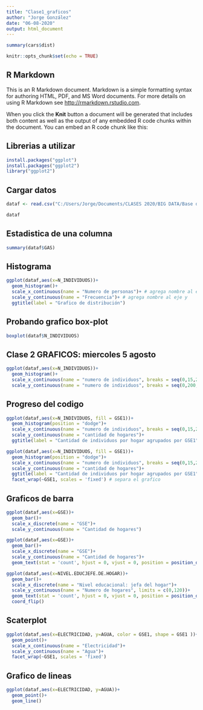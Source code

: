 ---
title: "Clase1_graficos"
author: "Jorge González"
date: "06-08-2020"
output: html_document
---
```{r}
summary(cars$dist)
```

```{r setup, include=FALSE}
knitr::opts_chunk$set(echo = TRUE)
```

## R Markdown

This is an R Markdown document. Markdown is a simple formatting syntax for authoring HTML, PDF, and MS Word documents. For more details on using R Markdown see <http://rmarkdown.rstudio.com>.

When you click the **Knit** button a document will be generated that includes both content as well as the output of any embedded R code chunks within the document. You can embed an R code chunk like this:


## Librerias a utilizar


```{r}
install.packages("ggplot")
install.packages("ggplot2")
library("ggplot2")
```

## Cargar datos

```{r}

dataf <- read.csv("C:/Users/Jorge/Documents/CLASES 2020/BIG DATA/Base de datos/presupuesto_familiar.csv",sep=";",encoding="UTF8" )

dataf

```

## Estadistica de una columna

```{r}

summary(dataf$GAS)

```


## Histograma

```{r}
ggplot(dataf,aes(x=N_INDIVIDUOS))+
  geom_histogram()+
  scale_x_continuous(name = "Numero de personas")+ # agrega nombre al eje x
  scale_y_continuous(name = "Frecuencia")+ # agrega nombre al eje y
  ggtitle(label = "Grafico de distribución")
```

## Probando grafico box-plot

```{r}

boxplot(dataf$N_INDIVIDUOS)

```



## Clase 2 GRAFICOS: miercoles 5 agosto

```{r}

ggplot(dataf,aes(x=N_INDIVIDUOS))+
  geom_histogram()+
  scale_x_continuous(name = "numero de individuos", breaks = seq(0,15,2), limits = c(0,15))+
  scale_y_continuous(name = "numero de individuos", breaks = seq(0,200,40), limits = c(0,100))

```


## Progreso del codigo

```{r}

ggplot(dataf,aes(x=N_INDIVIDUOS, fill = GSE1))+
  geom_histogram(position = "dodge")+
  scale_x_continuous(name = "numero de individuos", breaks = seq(0,15,2), limits = c(0,15))+
  scale_y_continuous(name = "cantidad de hogares")+
  ggtitle(label = "Cantidad de individuos por hogar agrupados por GSE1")

```


```{r}

ggplot(dataf,aes(x=N_INDIVIDUOS, fill = GSE1))+
  geom_histogram(position = "dodge")+
  scale_x_continuous(name = "numero de individuos", breaks = seq(0,15,2), limits = c(0,15))+
  scale_y_continuous(name = "cantidad de hogares")+
  ggtitle(label = "Cantidad de individuos por hogar agrupados por GSE1")+
  facet_wrap(~GSE1, scales = 'fixed') # separa el grafico

```


## Graficos de barra

```{r}

ggplot(dataf,aes(x=GSE))+
  geom_bar()+
  scale_x_discrete(name = "GSE")+
  scale_y_continuous(name = "Cantidad de hogares")

```


```{r}

ggplot(dataf,aes(x=GSE))+
  geom_bar()+
  scale_x_discrete(name = "GSE")+
  scale_y_continuous(name = "Cantidad de hogares")+
  geom_text(stat = 'count', hjust = 0, vjust = 0, position = position_dodge(0.9), aes(x = GSE, label=stat(count)))

```


```{r}

ggplot(dataf,aes(x=NIVEL.EDUCJEFE.DE.HOGAR))+
  geom_bar()+
  scale_x_discrete(name = "Nivel educacional: jefa del hogar")+
  scale_y_continuous(name = "Numero de hogares", limits = c(0,120))+
  geom_text(stat = 'count', hjust = 0, vjust = 0, position = position_dodge(0.9), aes(x = NIVEL.EDUCJEFE.DE.HOGAR, label=stat(count)))+
  coord_flip()

```

## Scaterplot

```{r}
ggplot(dataf,aes(x=ELECTRICIDAD, y=AGUA, color = GSE1, shape = GSE1 ))+
  geom_point()+
  scale_x_continuous(name = "Electricidad")+
  scale_y_continuous(name = "Agua")+
  facet_wrap(~GSE1, scales = 'fixed')


```


## Grafico de lineas

```{r}

ggplot(dataf,aes(x=ELECTRICIDAD, y=AGUA))+
  geom_point()+
  geom_line()

```

